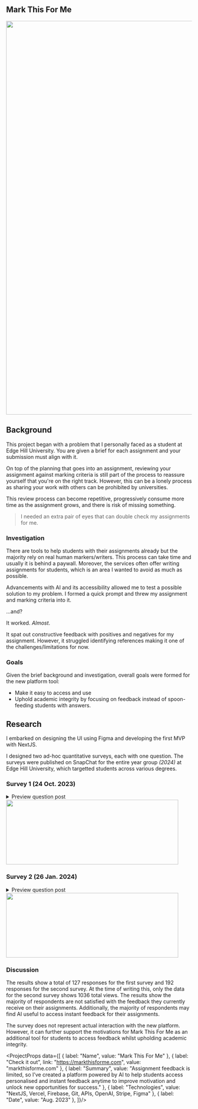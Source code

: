 

<article>

# Mark This For Me

<ProjectBadge label="Personal Project"/>

<Image src="/assets/projects/mtfm/preview.png" width="1903" height="1065"/>

## Background

This project began with a problem that I personally faced as a
student at Edge Hill University. You are given a brief for each
assignment and your submission must align with it.

On top of the planning that goes into an assignment, reviewing
your assignment against marking criteria is still part of the
process to reassure yourself that you're on the right track. However,
this can be a lonely process as sharing your work with others can be
prohibited by universities.

This review process can become repetitive, progressively
consume more time as the assignment grows, and there is risk of
missing something.

> I needed an extra pair of eyes that can double check my assignments for me.

### Investigation

There are tools to help students with their assignments already but the
majority rely on real human markers/writers. This process can
take time and usually it is behind a paywall. Moreover, the services
often offer writing assignments for students, which is an area I wanted
to avoid as much as possible.

Advancements with AI and its accessibility allowed me to test a possible
solution to my problem. I formed a quick prompt and threw my assignment and
marking criteria into it.

...and?

It worked. *Almost*.

It spat out constructive feedback with positives and negatives for my
assignment. However, it struggled identifying references making it one
of the challenges/limitations for now.

### Goals

Given the brief background and investigation, overall goals were formed for
the new platform tool:

- Make it easy to access and use
- Uphold academic integrity by focusing on feedback instead of
  spoon-feeding students with answers.

## Research

I embarked on designing the UI using Figma and developing the first MVP with NextJS.

I designed two ad-hoc quantitative surveys, each with one question. The surveys
were published on SnapChat for the entire year group *(2024)* at Edge Hill
University, which targetted students across various degrees.

### Survey 1 (24 Oct. 2023)

<details>
  <summary>Preview question post</summary>
  <Image src="/assets/projects/mtfm/q1.jpg" width="599" height="1065"/>
</details>

<Image src="/assets/projects/mtfm/q1_results.png" width="467" height="175"/>

### Survey 2 (26 Jan. 2024)

<details>
  <summary>Preview question post</summary>
  <Image src="/assets/projects/mtfm/q2.png" width="492" height="984"/>
</details>

<Image src="/assets/projects/mtfm/q2_results.png" width="467" height="175"/>

### Discussion

The results show a total of 127 responses for the first survey and 192 responses
for the second survey. At the time of writing this, only the data for the second
survey shows 1036 total views. The results show the majority of respondents
are not satisfied with the feedback they currently receive on their
assignments. Additionally, the majority of respondents may find AI useful to
access instant feedback for their assignments.

The survey does not represent actual interaction with the new platform. However,
it can further support the motivations for Mark This For Me as an additional tool
for students to access feedback whilst upholding academic integrity.

</article>

<ProjectProps data={[
  {
    label: "Name",
    value: "Mark This For Me"
  },
  {
    label: "Check it out",
    link: "https://markthisforme.com",
    value: "markthisforme.com"
  },
  {
    label: "Summary",
    value: "Assignment feedback is limited, so I’ve created a platform powered by AI to help students access personalised and instant feedback anytime to improve motivation and unlock new opportunities for success."
  },
  {
    label: "Technologies",
    value: "NextJS, Vercel, Firebase, Git, APIs, OpenAI, Stripe, Figma"
  },
  {
    label: "Date",
    value: "Aug. 2023"
  },
]}/>